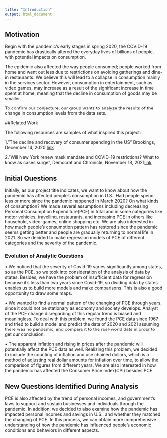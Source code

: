 ```yaml
---
title: "Introduction"
output: html_document
---
```

## Motivation

Begin with the pandemic’s early stages in spring 2020, the COVID-19 pandemic has drastically altered the everyday lives of billions of people, with potential impacts on consumption.

The epidemic also affected the way people consumed; people worked from home and went out less due to restrictions on avoiding gatherings and dine-in restaurants. We believe this will lead to a collapse in consumption mainly in the services sector. However, consumption in entertainment, such as video games, may increase as a result of the significant increase in time spent at home, meaning that the decline in consumption of goods may be smaller.

To confirm our conjecture, our group wants to analyze the results of the change in consumption levels from the data sets.

##Related Work

The following resources are samples of what inspired this project:

1."The decline and recovery of consumer spending in the US" Brookings, December 14, 2020 [link](https://www.brookings.edu/blog/future-development/2020/12/14/the-decline-and-recovery-of-consumer-spending-in-the-us/)

2."Will New York renew mask mandate and COVID-19 restrictions? What to know as cases surge", Democrat and Chronicle, November 18, 2021[link](https://www.democratandchronicle.com/story/news/2021/11/18/new-york-renew-mask-mandate-and-covid-restrictions-what-know/8654736002/)




## Initial Questions

Initially, as our project title indicates, we want to know about how the pandemic has affected people’s consumption in U.S.. Had people spend less or more since the pandemic happened in March 2020? On what kinds of consumption? We made several assumptions including decreasing Personal Consumption Expenditure(PCE) in total and in some categories like motor vehicles, travelling, restaurants, and increasing PCE in others like household, video-games, online shopping etc. We are also interested in how much people’s consumption pattern has restored since the pandemic seems getting better and people are gradually returning to normal life in 2021. So we decided to make regression models of PCE of different categories and the severity of the pandemic.

### Evolution of Analytic Questions

• We noticed that the severity of Covid-19 varies significantly among states, so as the PCE, so we took into consideration of the analysis of data by states. Besides, we have the problem of insufficient data for regression because it’s less than two years since Covid-19, so dividing data by states enables us to build more models and make comparisons. This is also a good opportunity to draw some maps.

• We wanted to find a normal pattern of the changing of PCE through years, since it could not be stationary as economy and society develops. Analyst of the PCE change disregarding of this regular trend is biased and meaningless. To deal with this problem, we found the PCE data since 1967 and tried to build a model and predict the data of 2020 and 2021 assuming there was no pandemic, and compare it to the real-world data in order to get our conclusion.

• The apparent inflation and rising in prices after the pandemic will potentially affect the PCE data as well. Realizing this problem, we decided to include the counting of inflation and use chained dollars, which is a method of adjusting real dollar amounts for inflation over time, to allow the comparison of figures from different years. We are also interested in how the pandemic has affected the Consumer Price Index(CPI) besides PCE.

## New Questions Identified During Analysis

PCE is also affected by the trend of personal incomes, and government’s laws to support and sustain businesses and individuals through the pandemic. In addition, we decided to also examine how the pandemic has impacted personal incomes and savings in U.S., and whether they matched the changing of PCE. In this process, we can obtain more comprehensive understanding of how the pandemic has influenced people’s economic conditions and behaviors in different aspects.